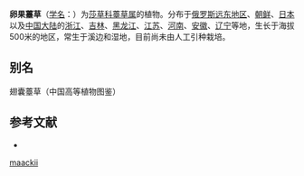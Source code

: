 {{Speciesbox
| name = 卵果薹草
| status = 
| status_system = 
| image =
| genus = Carex
| species = maackii
| authority = Maxim.
}}

'''卵果薹草'''（[[学名|学名]]：{{lang|la|''Carex maackii''}}）为[[莎草科|莎草科]][[薹草属|薹草属]]的植物。分布于[[俄罗斯远东地区|俄罗斯远东地区]]、[[朝鲜|朝鲜]]、[[日本|日本]]以及[[中国大陆|中国大陆]]的[[浙江|浙江]]、[[吉林|吉林]]、[[黑龙江|黑龙江]]、[[江苏|江苏]]、[[河南|河南]]、[[安徽|安徽]]、[[辽宁|辽宁]]等地，生长于海拔500米的地区，常生于溪边和湿地，目前尚未由人工引种栽培。

== 别名 ==
翅囊薹草（中国高等植物图鉴）

== 参考文献 ==
<div class="references-small">
* {{cite web| url =http://www.bioinfo.cn/db05/KmzwSpecies.php?action=view&id=7326| title =卵果薹草| work =《中国高等植物数据库全库》| publisher =中国科学院微生物研究所| author =昆明植物研究所| accessdate =2009-02-24| deadurl =yes| archiveurl =https://web.archive.org/web/20160305034621/http://www.bioinfo.cn/db05/KmzwSpecies.php?action=view&id=7326| archivedate =2016-03-05}}
</div>
{{Taxonbar|from=Q10910676}}

{{DEFAULTSORT:Carex maackii}}
[[Category:薹草属|maackii]]


{{Carex-stub}}